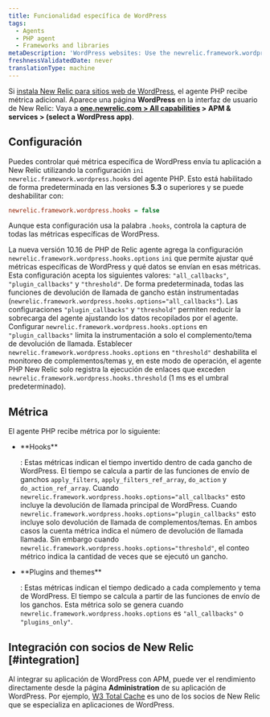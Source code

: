 ```yaml
---
title: Funcionalidad específica de WordPress
tags:
  - Agents
  - PHP agent
  - Frameworks and libraries
metaDescription: 'WordPress websites: Use the newrelic.framework.wordpress.hooks INI setting to capture special metrics for hooks, plugins, and themes with New Relic.'
freshnessValidatedDate: never
translationType: machine
---
```


Si [instala New Relic para sitios web de WordPress](/docs/agents/php-agent/installation/install-php-agent-shared-hosting-service), el agente PHP recibe métrica adicional. Aparece una página <DNT>**WordPress**</DNT> en la interfaz de usuario de New Relic: Vaya a <DNT>**[one.newrelic.com > All capabilities](https://one.newrelic.com/all-capabilities) > APM & services > (select a WordPress app)**</DNT>.

## Configuración

Puedes controlar qué métrica específica de WordPress envía tu aplicación a New Relic utilizando la configuración `ini` `newrelic.framework.wordpress.hooks` del agente PHP. Esto está habilitado de forma predeterminada en las versiones <DNT>**5.3**</DNT> o superiores y se puede deshabilitar con:

```ini
newrelic.framework.wordpress.hooks = false
```

Aunque esta configuración usa la palabra `.hooks`, controla la captura de todas las métricas específicas de WordPress.

La nueva versión 10.16 de PHP de Relic agente agrega la configuración `newrelic.framework.wordpress.hooks.options` `ini` que permite ajustar qué métricas específicas de WordPress y qué datos se envían en esas métricas. Esta configuración acepta los siguientes valores: `"all_callbacks"`, `"plugin_callbacks"` y `"threshold"`. De forma predeterminada, todas las funciones de devolución de llamada de gancho están instrumentadas (`newrelic.framework.wordpress.hooks.options="all_callbacks"`). Las configuraciones `"plugin_callbacks"` y `"threshold"` permiten reducir la sobrecarga del agente ajustando los datos recopilados por el agente. Configurar `newrelic.framework.wordpress.hooks.options` en `"plugin_callbacks"` limita la instrumentación a solo el complemento/tema de devolución de llamada. Establecer `newrelic.framework.wordpress.hooks.options` en `"threshold"` deshabilita el monitoreo de complementos/temas y, en este modo de operación, el agente PHP New Relic solo registra la ejecución de enlaces que exceden `newrelic.framework.wordpress.hooks.threshold` (1 ms es el umbral predeterminado).

## Métrica

El agente PHP recibe métrica por lo siguiente:

* <DNT>
    **Hooks**
  </DNT>

  : Estas métricas indican el tiempo invertido dentro de cada gancho de WordPress. El tiempo se calcula a partir de las funciones de envío de ganchos `apply_filters`, `apply_filters_ref_array`, `do_action` y `do_action_ref_array`. Cuando `newrelic.framework.wordpress.hooks.options="all_callbacks"` esto incluye la devolución de llamada principal de WordPress. Cuando `newrelic.framework.wordpress.hooks.options="plugin_callbacks"` esto incluye solo devolución de llamada de complementos/temas. En ambos casos la cuenta métrica indica el número de devolución de llamada llamada. Sin embargo cuando `newrelic.framework.wordpress.hooks.options="threshold"`, el conteo métrico indica la cantidad de veces que se ejecutó un gancho.

* <DNT>
    **Plugins and themes**
  </DNT>

  : Estas métricas indican el tiempo dedicado a cada complemento y tema de WordPress. El tiempo se calcula a partir de las funciones de envío de los ganchos. Esta métrica solo se genera cuando `newrelic.framework.wordpress.hooks.options` es `"all_callbacks"` o `"plugins_only"`.

## Integración con socios de New Relic [#integration]

Al integrar su aplicación de WordPress con APM, puede ver el rendimiento directamente desde la página <DNT>**Administration**</DNT> de su aplicación de WordPress. Por ejemplo, [W3 Total Cache](https://newrelic.com/blog/best-practices/web-performance-optimization-automation) es uno de los socios de New Relic que se especializa en aplicaciones de WordPress.
